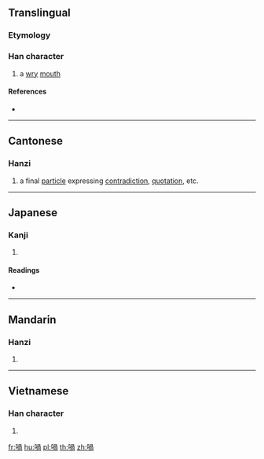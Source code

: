 {{also|㖞}}
==Translingual==

===Etymology===
{{Han compound|口|咼|c1=s|c2=p|t1=mouth|ls=psc}}

===Han character===
{{Han char|rn=30|rad=口|as=09|sn=12|four=67027|canj=RBBR|ids=⿰口咼}}

# a [[wry]] [[mouth]]

====References====
* {{Han ref|kx=0198.090|dkj=03925|dj=0419.170|hdz=10641.110|uh=558E|ud=21902|bh=D87B|bd=55419}}

----

==Cantonese==

===Hanzi===
{{yue-hanzi|jyut=[[waa1]], [[wo3]], [[wo4]], [[wo5]], [[wo6]]|y=wa1, wo3, wo4, wo5, wo6|sim=㖞}}

# a final [[particle]] expressing [[contradiction]], [[quotation]], etc.

----

==Japanese==

===Kanji===
{{ja-kanji|grade=|rs=口09}}

# {{defn|lang=ja|sort=口09}}

====Readings====
* {{ja-readings|on=[[か]] (ka)|kun=[[ゆがむ]] (yugamu)}}

----

==Mandarin==

===Hanzi===
{{cmn-hanzi|sim=㖞|pin=[[wāi]] ([[wai1]])|wg=wai<sup>1</sup>}}

# {{defn|lang=cmn|sort=口09}}

----

==Vietnamese==

===Han character===
{{vi-hantu|[[oa]]|rs=口09}}

# {{defn|lang=vi|sort=口09}}

[[fr:喎]]
[[hu:喎]]
[[pl:喎]]
[[th:喎]]
[[zh:喎]]